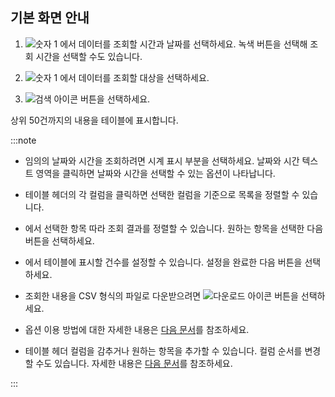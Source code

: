 ## 기본 화면 안내

<InDoc product='postgresql,mysql,cubird,db2,sapase'><ProdImg img='db-database-sql-stat.png' desc='SQL 통계' /></InDoc>

<InDoc product='oracle,oracle-v1,oracle-pro'><ImgLang img='db-database-sql-stat-oracle-pro.png' desc='SQL 통계' /></InDoc>

<InDoc product='altibase'><ImgLang img='db-database-sql-stat-altibase.png' desc='SQL 통계' /></InDoc>

<InDoc product='mssql,mssql-v1'><ImgLang img='db-database-sql-stat-mssql.png' desc='SQL 통계' /></InDoc>

<InDoc product='tibero'><ImgLang img='db-database-sql-stat-tibero.png' desc='SQL 통계' /></InDoc>

<InDoc product='cubrid'><ImgLang img='db-database-sql-stat-cubrid.png' desc='SQL 통계' /></InDoc>

1. ![숫자 1](/img/number-01.png) <Cmdname sid="time" className="uitext" />에서 데이터를 조회할 시간과 날짜를 선택하세요. 녹색 버튼을 선택해 조회 시간을 선택할 수도 있습니다.

1. ![숫자 1](/img/number-01.png) <Cmdname sid="instance" className="uitext" />에서 데이터를 조회할 대상을 선택하세요.

1. ![검색 아이콘](/img/ico-btn-search.png) 버튼을 선택하세요.

상위 50건까지의 내용을 테이블에 표시합니다.

:::note

* 임의의 날짜와 시간을 조회하려면 시계 표시 부분을 선택하세요. 날짜와 시간 텍스트 영역을 클릭하면 날짜와 시간을 선택할 수 있는 옵션이 나타납니다.

* 테이블 헤더의 각 컬럼을 클릭하면 선택한 컬럼을 기준으로 목록을 정렬할 수 있습니다.

* <Cmdname sid="TTL07772" className="uitext" />에서 선택한 항목 따라 조회 결과를 정렬할 수 있습니다. 원하는 항목을 선택한 다음 <LinkImage img="ico-btn-search.png" className="ico" /> 버튼을 선택하세요.

* <Cmdname sid="TTL07773" className="uitext" />에서 테이블에 표시할 건수를 설정할 수 있습니다. 설정을 완료한 다음 <LinkImage img="ico-btn-search.png" className="ico" /> 버튼을 선택하세요.

* 조회한 내용을 CSV 형식의 파일로 다운받으려면 ![다운로드 아이콘](/img/ico-download.svg) 버튼을 선택하세요.

* <Cmdname sid="time" className="uitext" /> 옵션 이용 방법에 대한 자세한 내용은 [다음 문서](usage-ui#timeselector)를 참조하세요.

<InDoc product="oracle-pro">

* 테이블 헤더 컬럼을 감추거나 원하는 항목을 추가할 수 있습니다. 컬럼 순서를 변경할 수도 있습니다. 자세한 내용은 [다음 문서](usage-ui#change-column)를 참조하세요.

</InDoc>

:::
